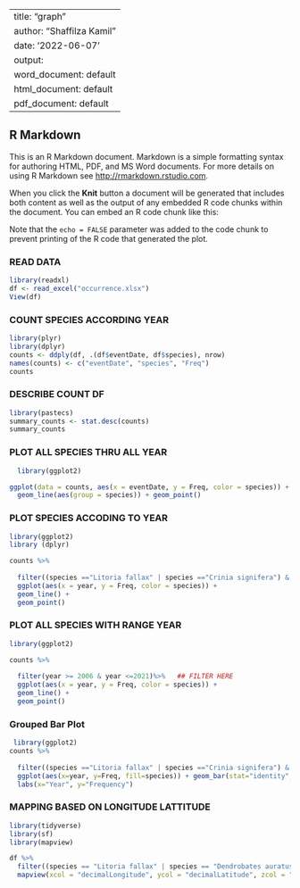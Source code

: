 
---
title: "graph"
author: "Shaffilza Kamil"
date: '2022-06-07'
output:
  word_document: default
  html_document: default
  pdf_document: default
---


## R Markdown

This is an R Markdown document. Markdown is a simple formatting syntax for authoring HTML, PDF, and MS Word documents. For more details on using R Markdown see <http://rmarkdown.rstudio.com>.

When you click the **Knit** button a document will be generated that includes both content as well as the output of any embedded R code chunks within the document. You can embed an R code chunk like this:





Note that the `echo = FALSE` parameter was added to the code chunk to prevent printing of the R code that generated the plot.



### READ DATA ###
```r
library(readxl)
df <- read_excel("occurrence.xlsx")
View(df)
```





### COUNT SPECIES ACCORDING YEAR ###
```r
library(plyr)
library(dplyr)
counts <- ddply(df, .(df$eventDate, df$species), nrow)
names(counts) <- c("eventDate", "species", "Freq")
counts
```
### DESCRIBE COUNT DF ###
```r
library(pastecs)
summary_counts <- stat.desc(counts)
summary_counts
```

### PLOT ALL SPECIES THRU ALL YEAR ###
```r
  library(ggplot2)

ggplot(data = counts, aes(x = eventDate, y = Freq, color = species)) +       
  geom_line(aes(group = species)) + geom_point()
```
 
### PLOT SPECIES ACCODING TO YEAR ###
```r
library(ggplot2)
library (dplyr)

counts %>%
  
  filter((species =="Litoria fallax" | species =="Crinia signifera") & year >= 2006 & year <=2021)%>%   
  ggplot(aes(x = year, y = Freq, color = species)) +       
  geom_line() + 
  geom_point()
```

### PLOT ALL SPECIES WITH RANGE YEAR ###
```r
library(ggplot2)

counts %>%
 
  filter(year >= 2006 & year <=2021)%>%   ## FILTER HERE
  ggplot(aes(x = year, y = Freq, color = species)) +       
  geom_line() + 
  geom_point()
```

###  Grouped Bar Plot ###
```r
 library(ggplot2)
counts %>%
  
  filter((species =="Litoria fallax" | species =="Crinia signifera") & year >= 2006 & year <=2008)%>% ##filter here
  ggplot(aes(x=year, y=Freq, fill=species)) + geom_bar(stat="identity", position= position_dodge()) + 
  labs(x="Year", y="Frequency")

```


### MAPPING BASED ON LONGITUDE LATTITUDE ###


```r
library(tidyverse)
library(sf)
library(mapview)

df %>%
  filter((species == "Litoria fallax" | species == "Dendrobates auratus") & year >= 2006)%>%   ## FILTER HERE
  mapview(xcol = "decimalLongitude", ycol = "decimalLatitude", zcol = "species", crs = 4269, grid = FALSE)
```